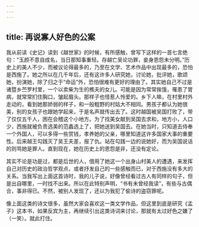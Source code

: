 ```yaml
---
---
---
```

title: 再说寡人好色的公案
---




我从前读《史记》读到《越世家》的时候，有所感触，曾写下这样的一首七言绝句：“玉颜不意自成名，当日那知事重轻。存越亡吴论功罪，妾身恩怨未分明。”历史上的美人不少，而被议论得最多的，乃至在文学、艺术作品中出现最多的，恐怕是西施了。她之所以在几千年后，还有这许多人研究她，讨论她，批评她，歌颂她，扮演她，除了归之于“命运”外，恐怕很难有更好的理由了。其实她自己不过是诸暨乡苎罗村里，一个以卖柴为生的樵夫的女儿。可能是因为常常挨饿，罹患了胃病，就常常扪住胸口，皱起眉头。那样子也怪惹人怜爱的。乡下人嘛，在村里村外走动的，看到她那娇弱的样子，和一般粗野的村姑大不相同。男孩子都认为她很美，别的女孩子也跟她学起来，于是名声就传出去了。这时越国被吴国打败了，带了仅仅五千人，困在会稽这个小地方。为了找美女献到吴国去求和，地方小，人口少，西施就被负责选美的范蠡选上了，把她送到吴国去。在她当时，只知道去侍奉一个外国人，可以多得一些赏钱，孝养她的父亲，哪里知道这许多国家大事的重要性。后来越王勾践灭了吴王夫差，报了仇。站在勾践一边的说她好，而为吴国说话的则骂她是罪人。直到现在，她在历史上的恩怨是非，还没有定论。

其实不论是功是过，都是后世的人，借用了她这一个出身山村美人的遭遇，来发挥自己对历史的政治哲学观点，或者抒发自己的一些感触而已，对于西施没有多大的关系。当我写出上面这首诗时，我的儿子说，好像曾经看过古人有同样的句子，但是出自哪里，一时找不出来。所以在此特别声明，“书有未曾经我读”，有些与古偶合，事非得已。不然，被别人发现了，还以为我犯了偷诗的盗窃罪呢。

像上面这类的诗文很多，虽然大家会喜欢这一类文学作品，但这里到底是研究《孟子》这本书，如果反宾为主，再继续引出这类诗词来讨论，那就有太过好色之嫌了（一笑）。就此打住。